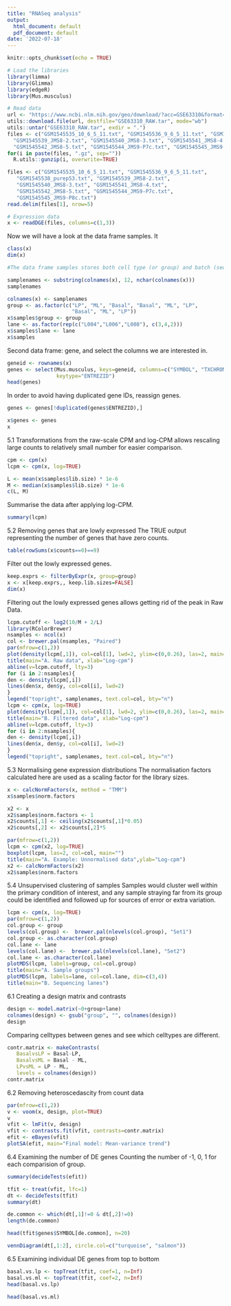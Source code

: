 ```yaml
---
title: "RNASeq analysis"
output:
  html_document: default
  pdf_document: default
date: '2022-07-18'
---
```


```r
knitr::opts_chunk$set(echo = TRUE)

# Load the libraries
library(limma)
library(Glimma)
library(edgeR)
library(Mus.musculus)

# Read data
url <- "https://www.ncbi.nlm.nih.gov/geo/download/?acc=GSE63310&format=file"
utils::download.file(url, destfile="GSE63310_RAW.tar", mode="wb") 
utils::untar("GSE63310_RAW.tar", exdir = ".")
files <- c("GSM1545535_10_6_5_11.txt", "GSM1545536_9_6_5_11.txt", "GSM1545538_purep53.txt",
  "GSM1545539_JMS8-2.txt", "GSM1545540_JMS8-3.txt", "GSM1545541_JMS8-4.txt",
  "GSM1545542_JMS8-5.txt", "GSM1545544_JMS9-P7c.txt", "GSM1545545_JMS9-P8c.txt")
for(i in paste(files, ".gz", sep=""))
  R.utils::gunzip(i, overwrite=TRUE)

files <- c("GSM1545535_10_6_5_11.txt", "GSM1545536_9_6_5_11.txt", 
   "GSM1545538_purep53.txt", "GSM1545539_JMS8-2.txt", 
   "GSM1545540_JMS8-3.txt", "GSM1545541_JMS8-4.txt", 
   "GSM1545542_JMS8-5.txt", "GSM1545544_JMS9-P7c.txt", 
   "GSM1545545_JMS9-P8c.txt")
read.delim(files[1], nrow=5)

# Expression data
x <- readDGE(files, columns=c(1,3))


```


Now we will have a look at the data frame samples. It 
```r
class(x)
dim(x)

#The data frame samples stores both cell type (or group) and batch (sequencing lane) information, each of which consists of three distinct levels.
```

```r
samplenames <- substring(colnames(x), 12, nchar(colnames(x)))
samplenames

```


```r
colnames(x) <- samplenames
group <- as.factor(c("LP", "ML", "Basal", "Basal", "ML", "LP", 
                     "Basal", "ML", "LP"))
x$samples$group <- group
lane <- as.factor(rep(c("L004","L006","L008"), c(3,4,2)))
x$samples$lane <- lane
x$samples

```

Second data frame: gene, and select the columns we are interested in.
```r
geneid <- rownames(x)
genes <- select(Mus.musculus, keys=geneid, columns=c("SYMBOL", "TXCHROM"), 
                keytype="ENTREZID")
head(genes)
```

In order to avoid having duplicated gene IDs, reassign genes.
```r

genes <- genes[!duplicated(genes$ENTREZID),]

x$genes <- genes
x


```


5.1 Transformations from the raw-scale
CPM and log-CPM allows rescaling large counts to relatively small number for easier comparison.
```r

cpm <- cpm(x)
lcpm <- cpm(x, log=TRUE)
```


```r
L <- mean(x$samples$lib.size) * 1e-6
M <- median(x$samples$lib.size) * 1e-6
c(L, M)
```


Summarise the data after applying log-CPM.
```r
summary(lcpm)
```


5.2 Removing genes that are lowly expressed
The TRUE output representing the number of genes that have zero counts.
```r
table(rowSums(x$counts==0)==9)
```


Filter out the lowly expressed genes.
```r
keep.exprs <- filterByExpr(x, group=group)
x <- x[keep.exprs,, keep.lib.sizes=FALSE]
dim(x)

```


Filtering out the lowly expressed genes allows getting rid of the peak in Raw Data.
```r
lcpm.cutoff <- log2(10/M + 2/L)
library(RColorBrewer)
nsamples <- ncol(x)
col <- brewer.pal(nsamples, "Paired")
par(mfrow=c(1,2))
plot(density(lcpm[,1]), col=col[1], lwd=2, ylim=c(0,0.26), las=2, main="", xlab="")
title(main="A. Raw data", xlab="Log-cpm")
abline(v=lcpm.cutoff, lty=3)
for (i in 2:nsamples){
den <- density(lcpm[,i])
lines(den$x, den$y, col=col[i], lwd=2)
}
legend("topright", samplenames, text.col=col, bty="n")
lcpm <- cpm(x, log=TRUE)
plot(density(lcpm[,1]), col=col[1], lwd=2, ylim=c(0,0.26), las=2, main="", xlab="")
title(main="B. Filtered data", xlab="Log-cpm")
abline(v=lcpm.cutoff, lty=3)
for (i in 2:nsamples){
den <- density(lcpm[,i])
lines(den$x, den$y, col=col[i], lwd=2)
}
legend("topright", samplenames, text.col=col, bty="n")
```


5.3 Normalising gene expression distributions
The normalisation factors calculated here are used as a scaling factor for the library sizes.
```r
x <- calcNormFactors(x, method = "TMM")
x$samples$norm.factors

```


```r
x2 <- x
x2$samples$norm.factors <- 1
x2$counts[,1] <- ceiling(x2$counts[,1]*0.05)
x2$counts[,2] <- x2$counts[,2]*5

par(mfrow=c(1,2))
lcpm <- cpm(x2, log=TRUE)
boxplot(lcpm, las=2, col=col, main="")
title(main="A. Example: Unnormalised data",ylab="Log-cpm")
x2 <- calcNormFactors(x2)  
x2$samples$norm.factors
```


5.4 Unsupervised clustering of samples
Samples would cluster well within the primary condition of interest, and any sample straying far from its group could be identified and followed up for sources of error or extra variation.
```r
lcpm <- cpm(x, log=TRUE)
par(mfrow=c(1,2))
col.group <- group
levels(col.group) <-  brewer.pal(nlevels(col.group), "Set1")
col.group <- as.character(col.group)
col.lane <- lane
levels(col.lane) <-  brewer.pal(nlevels(col.lane), "Set2")
col.lane <- as.character(col.lane)
plotMDS(lcpm, labels=group, col=col.group)
title(main="A. Sample groups")
plotMDS(lcpm, labels=lane, col=col.lane, dim=c(3,4))
title(main="B. Sequencing lanes")
```



6.1 Creating a design matrix and contrasts
```r
design <- model.matrix(~0+group+lane)
colnames(design) <- gsub("group", "", colnames(design))
design
```
Comparing celltypes between genes and see which celltypes are different.
```r
contr.matrix <- makeContrasts(
   BasalvsLP = Basal-LP, 
   BasalvsML = Basal - ML, 
   LPvsML = LP - ML, 
   levels = colnames(design))
contr.matrix
```

6.2 Removing heteroscedascity from count data
```r
par(mfrow=c(1,2))
v <- voom(x, design, plot=TRUE)
v
vfit <- lmFit(v, design)
vfit <- contrasts.fit(vfit, contrasts=contr.matrix)
efit <- eBayes(vfit)
plotSA(efit, main="Final model: Mean-variance trend")


```



6.4 Examining the number of DE genes
Counting the number of -1, 0, 1 for each comparision of group.
```r
summary(decideTests(efit))
```


```r
tfit <- treat(vfit, lfc=1)
dt <- decideTests(tfit)
summary(dt)
```


```r
de.common <- which(dt[,1]!=0 & dt[,2]!=0)
length(de.common)
```

```r
head(tfit$genes$SYMBOL[de.common], n=20)

```

```r
vennDiagram(dt[,1:2], circle.col=c("turquoise", "salmon"))
```



6.5 Examining individual DE genes from top to bottom
```r
basal.vs.lp <- topTreat(tfit, coef=1, n=Inf)
basal.vs.ml <- topTreat(tfit, coef=2, n=Inf)
head(basal.vs.lp)
```

```r
head(basal.vs.ml)
```

